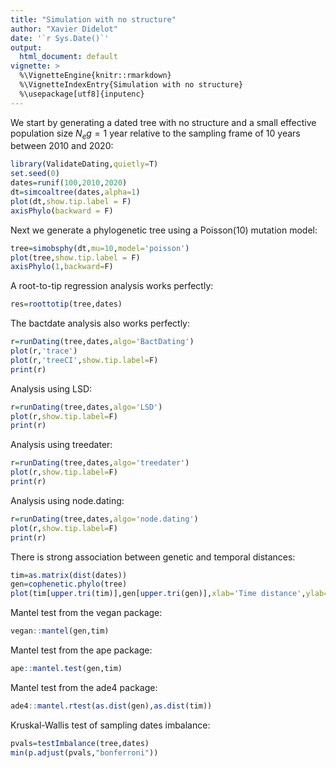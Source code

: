 ```yaml
---
title: "Simulation with no structure"
author: "Xavier Didelot"
date: '`r Sys.Date()`'
output:
  html_document: default
vignette: >
  %\VignetteEngine{knitr::rmarkdown}
  %\VignetteIndexEntry{Simulation with no structure}
  %\usepackage[utf8]{inputenc}
---
```


We start by generating a dated tree with no structure and a small effective population size 
$N_e g=1$ year relative to the sampling frame of 10 years between 2010 and 2020:

```r
library(ValidateDating,quietly=T)
set.seed(0)
dates=runif(100,2010,2020)
dt=simcoaltree(dates,alpha=1)
plot(dt,show.tip.label = F)
axisPhylo(backward = F)
```

Next we generate a phylogenetic tree using a Poisson(10) mutation model:
```r
tree=simobsphy(dt,mu=10,model='poisson')
plot(tree,show.tip.label = F)
axisPhylo(1,backward=F)
```

A root-to-tip regression analysis works perfectly:

```r
res=roottotip(tree,dates)
```

The bactdate analysis also works perfectly:

```r
r=runDating(tree,dates,algo='BactDating')
plot(r,'trace')
plot(r,'treeCI',show.tip.label=F)
print(r)
```

Analysis using LSD:
```r
r=runDating(tree,dates,algo='LSD')
plot(r,show.tip.label=F)
print(r)
```

Analysis using treedater:

```r
r=runDating(tree,dates,algo='treedater')
plot(r,show.tip.label=F)
print(r)
```

Analysis using node.dating:
```r
r=runDating(tree,dates,algo='node.dating')
plot(r,show.tip.label=F)
print(r)
```

There is strong association between genetic and temporal distances:

```r
tim=as.matrix(dist(dates))
gen=cophenetic.phylo(tree)
plot(tim[upper.tri(tim)],gen[upper.tri(gen)],xlab='Time distance',ylab='Genetic distance')
```

Mantel test from the vegan package:
```r
vegan::mantel(gen,tim)
```

Mantel test from the ape package:
```r
ape::mantel.test(gen,tim)
```

Mantel test from the ade4 package:
```r
ade4::mantel.rtest(as.dist(gen),as.dist(tim))
```

Kruskal-Wallis test of sampling dates imbalance:
```r
pvals=testImbalance(tree,dates)
min(p.adjust(pvals,"bonferroni"))
```
